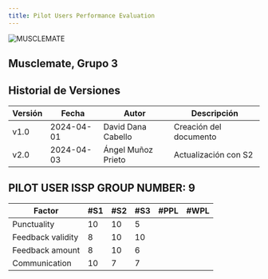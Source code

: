 ```yaml
---
title: Pilot Users Performance Evaluation
---
```

![MUSCLEMATE](logo.png)

## Musclemate, Grupo 3
##  Historial de Versiones
| Versión | Fecha       | Autor      | Descripción                            |
|---------|-------------|------------|----------------------------------------|
| v1.0    | 2024-04-01  | David Dana Cabello   | Creación del documento                 |
| v2.0    | 2024-04-03  | Ángel Muñoz Prieto | Actualización con S2           |



## PILOT USER ISSP GROUP NUMBER: 9

| Factor            | #S1 | #S2 | #S3 | #PPL | #WPL |
|-------------------|-----|-----|-----|------|------|
| Punctuality       | 10  |  10 |    5|      |      |
| Feedback validity | 8   |  10 |   10|      |      |
| Feedback amount   | 8   |  10 |    6|      |      |
| Communication     | 10  |   7 |    7|      |      |